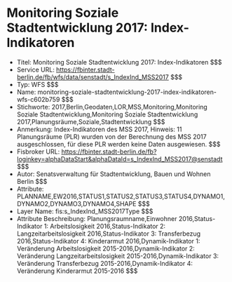 # Monitoring Soziale Stadtentwicklung 2017: Index-Indikatoren
- Titel: Monitoring Soziale Stadtentwicklung 2017: Index-Indikatoren $$$
- Service URL: https://fbinter.stadt-berlin.de/fb/wfs/data/senstadt/s_IndexInd_MSS2017 $$$
- Typ: WFS $$$
- Name: monitoring-soziale-stadtentwicklung-2017-index-indikatoren-wfs-c602b759 $$$
- Stichworte: 2017,Berlin,Geodaten,LOR,MSS,Monitoring,Monitoring Soziale Stadtentwicklung,Monitoring Soziale Stadtentwicklung 2017,Planungsräume,Soziale,Stadtentwicklung $$$
- Anmerkung: Index-Indikatoren des MSS 2017, Hinweis: 11 Planungsräume (PLR) wurden von der Berechnung des MSS 2017 ausgeschlossen, für diese PLR werden keine Daten ausgewiesen. $$$
- Fisbroker URL: https://fbinter.stadt-berlin.de/fb?loginkey=alphaDataStart&alphaDataId=s_IndexInd_MSS2017@senstadt $$$
- Autor: Senatsverwaltung für Stadtentwicklung, Bauen und Wohnen Berlin $$$
- Attribute: PLANNAME,EW2016,STATUS1,STATUS2,STATUS3,STATUS4,DYNAMO1,DYNAMO2,DYNAMO3,DYNAMO4,SHAPE $$$
- Layer Name: fis:s_IndexInd_MSS2017Type $$$
- Attribute Beschreibung: Planungsraumname,Einwohner 2016,Status-Indikator 1: Arbeitslosigkeit 2016,Status-Indikator 2: Langzeitarbeitslosigkeit 2016,Status-Indikator 3: Transferbezug 2016,Status-Indikator 4: Kinderarmut 2016,Dynamik-Indikator 1: Veränderung Arbeitslosigkeit 2015-2016,Dynamik-Indikator 2: Veränderung Langzeitarbeitslosigkeit 2015-2016,Dynamik-Indikator 3: Veränderung Transferbezug 2015-2016,Dynamik-Indikator 4: Veränderung Kinderarmut 2015-2016 $$$

